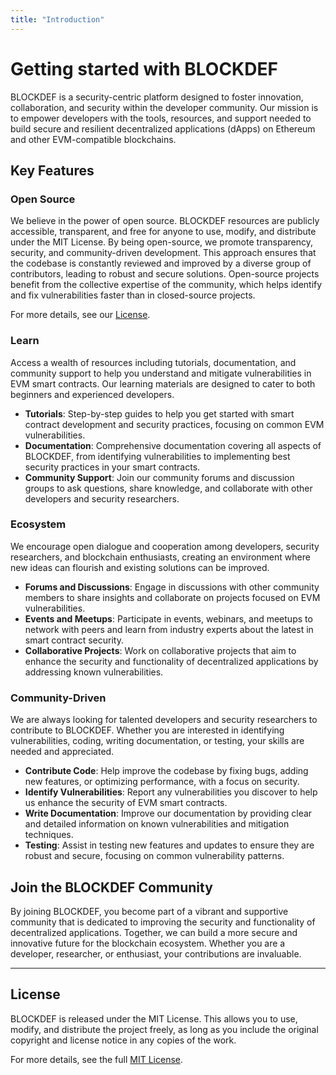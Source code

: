 ```yaml
---
title: "Introduction"
---
```


# Getting started with BLOCKDEF

BLOCKDEF is a security-centric platform designed to foster innovation, collaboration, and security within the developer community. Our mission is to empower developers with the tools, resources, and support needed to build secure and resilient decentralized applications (dApps) on Ethereum and other EVM-compatible blockchains. 

## Key Features

### Open Source

We believe in the power of open source. BLOCKDEF resources are publicly accessible, transparent, and free for anyone to use, modify, and distribute under the MIT License. By being open-source, we promote transparency, security, and community-driven development. This approach ensures that the codebase is constantly reviewed and improved by a diverse group of contributors, leading to robust and secure solutions. Open-source projects benefit from the collective expertise of the community, which helps identify and fix vulnerabilities faster than in closed-source projects.

For more details, see our [License](#).

### Learn

Access a wealth of resources including tutorials, documentation, and community support to help you understand and mitigate vulnerabilities in EVM smart contracts. Our learning materials are designed to cater to both beginners and experienced developers.

- **Tutorials**: Step-by-step guides to help you get started with smart contract development and security practices, focusing on common EVM vulnerabilities.
- **Documentation**: Comprehensive documentation covering all aspects of BLOCKDEF, from identifying vulnerabilities to implementing best security practices in your smart contracts.
- **Community Support**: Join our community forums and discussion groups to ask questions, share knowledge, and collaborate with other developers and security researchers.

### Ecosystem

We encourage open dialogue and cooperation among developers, security researchers, and blockchain enthusiasts, creating an environment where new ideas can flourish and existing solutions can be improved.

- **Forums and Discussions**: Engage in discussions with other community members to share insights and collaborate on projects focused on EVM vulnerabilities.
- **Events and Meetups**: Participate in events, webinars, and meetups to network with peers and learn from industry experts about the latest in smart contract security.
- **Collaborative Projects**: Work on collaborative projects that aim to enhance the security and functionality of decentralized applications by addressing known vulnerabilities.

### Community-Driven

We are always looking for talented developers and security researchers to contribute to BLOCKDEF. Whether you are interested in identifying vulnerabilities, coding, writing documentation, or testing, your skills are needed and appreciated.

- **Contribute Code**: Help improve the codebase by fixing bugs, adding new features, or optimizing performance, with a focus on security.
- **Identify Vulnerabilities**: Report any vulnerabilities you discover to help us enhance the security of EVM smart contracts.
- **Write Documentation**: Improve our documentation by providing clear and detailed information on known vulnerabilities and mitigation techniques.
- **Testing**: Assist in testing new features and updates to ensure they are robust and secure, focusing on common vulnerability patterns.

## Join the BLOCKDEF Community

By joining BLOCKDEF, you become part of a vibrant and supportive community that is dedicated to improving the security and functionality of decentralized applications. Together, we can build a more secure and innovative future for the blockchain ecosystem. Whether you are a developer, researcher, or enthusiast, your contributions are invaluable.

---

## License

BLOCKDEF is released under the MIT License. This allows you to use, modify, and distribute the project freely, as long as you include the original copyright and license notice in any copies of the work. 

For more details, see the full [MIT License](https://opensource.org/licenses/MIT).


